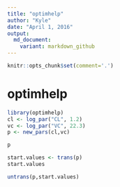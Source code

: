 ```yaml
---
title: "optimhelp"
author: "Kyle"
date: "April 1, 2016"
output: 
  md_document:
    variant: markdown_github
---
```


```r
knitr::opts_chunk$set(comment='.')

```


# optimhelp

```r
library(optimhelp)
cl <- log_par("CL", 1.2)
vc <- log_par("VC", 22.3)
p <- new_pars(cl,vc)

```



```r
p
```

```r
start.values <- trans(p)
start.values
```


```r
untrans(p,start.values)
```









